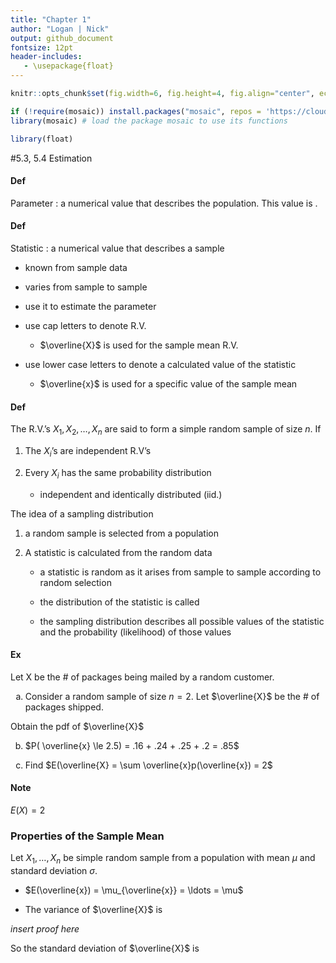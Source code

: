 ```yaml
---
title: "Chapter 1"
author: "Logan | Nick"
output: github_document
fontsize: 12pt
header-includes:
   - \usepackage{float}
---
```


```r
knitr::opts_chunk$set(fig.width=6, fig.height=4, fig.align="center", echo = FALSE)
```

```r
if (!require(mosaic)) install.packages("mosaic", repos = 'https://cloud.r-project.org')
library(mosaic) # load the package mosaic to use its functions
```

```r
library(float)
```


#5.3, 5.4 Estimation

#### Def 

Parameter : a numerical value that describes the population. This value is \underline{fixed but often unknown in practice}.

#### Def

Statistic : a numerical value that describes a sample

- known from sample data

- varies from sample to sample

- use it to estimate the parameter

- use cap letters to denote R.V.

  - $\overline{X}$ is used for the sample mean R.V.

- use lower case letters to denote a calculated value of the statistic 

  - $\overline{x}$ is used for a specific value of the sample mean

#### Def 

The R.V.'s $X_1, X_2, \ldots, X_n$ are said to form a simple random sample of size $n$. If 

1. The $X_i$'s are independent R.V's

2. Every $X_i$ has the same probability distribution

   - independent and identically distributed (iid.)

The idea of a sampling distribution

1. a random sample is selected from a population

2. A statistic is calculated from the random data

   - a statistic is random as it arises from sample to sample according to random selection

   - the distribution of the statistic is called \underline{sampling distribution}

   - the sampling distribution describes all possible values of the statistic and the probability (likelihood) of those values

#### Ex

Let X be the \# of packages being mailed by a random customer.
\begin{table}[h!]
    \centering
    \begin{tabular}{c | c | c | c | c}
    $x$ & 1 & 2 & 3 & 4 \\
    \hline
    $p(x)$ & .4 & .3 & .2 & .1
    \end{tabular}
\end{table}

a. Consider a random sample of size $n = 2$. Let $\overline{X}$ be the \# of packages shipped.

Obtain the pdf of $\overline{X}$

\begin{table}[H]
    \centering
    \begin{tabular}{c | c | c | c}
    $x_1$ & $x_2$ & $p(x_1, x_2)$ & $\overline{x}$ \\
    \hline
    1 & 1 & $.4 * .4 = .16$ & $\cfrac{1 + 1}{2} = 1$ \\[1.7ex]
    1 & 2 & $.4 * .3 = .12$ & $\cfrac{1 + 2}{2} = 1.5$ \\[1.7ex]
    1 & 3 & $.4 * .2 = .08$ & $2$ \\[1.2ex]
    1 & 4 & $.4 * .1 = .04$ & $2.5$ \\[1.2ex]
    \hline
    2 & 1 & .12 & 1.5 \\[0.5ex]
    2 & 2 & .09 & 2 \\[0.5ex]
    2 & 3 & .06 & 2.5 \\[0.5ex]
    2 & 4 & .03 & 3 \\[0.5ex]
    \hline
    \vdots & \vdots & \vdots & \vdots 
    \end{tabular}
\end{table}
\begin{table}[H]
    \centering
    \begin{tabular}{c | c | c | c | c | c | c | c}
    $\overline{x}$ & 1 & 1.5 & 2 & 2.5 & 3 & 3.5 & 4 \\
    \hline
    $p(\overline{x})$ & .16 & .24 & .25 & .2 & .1 & .04 & .01 \\
    \end{tabular}
\end{table}

b. $P( \overline{x} \le 2.5) = .16 + .24 + .25 + .2 = .85$

c. Find $E(\overline{X} = \sum \overline{x}p(\overline{x}) = 2$

#### Note

$E(X) = 2$ 

### Properties of the Sample Mean

Let $X_1, \ldots, X_n$ be simple random sample from a population with mean $\mu$ and standard deviation $\sigma$.

* $E(\overline{x}) = \mu_{\overline{x}} = \ldots = \mu$

* The variance of $\overline{X}$ is 
\begin{equation*}
    \sigma^2 / n = Var(\overline{X})
\end{equation*}


*insert proof here*

So the standard deviation of $\overline{X}$ is 

\begin{equation*}
    \sigma_{\overline{X}} = \frac{\sigma_{x}}{\sqrt{n}} = \frac{\sigma}{\sqrt{n}}
\end{equation*}

